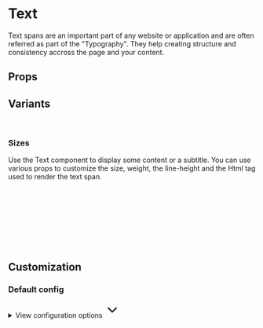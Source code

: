
<Meta of={TextStories} />

# Text

Text spans are an important part of any website or application and are often referred as part of the "Typography". They help creating structure and consistency accross the page and your content.

<Primary />

## Props

<Controls />

## Variants

<br />

### Sizes

Use the Text component to display some content or a subtitle. You can use various props to customize the size, weight, the line-height and the Html tag used to render the text span.

<div className="bg-slate-100 dark:bg-slate-900 p-6 rounded-sm">
  <Story of={TextStories.Size2Xl} />
  <br />
  <Story of={TextStories.SizeXl} />
  <br />
  <Story of={TextStories.SizeLg} />
  <br />
  <Story of={TextStories.SizeMd} />
  <br />
  <Story of={TextStories.SizeSm} />
  <br />
  <Story of={TextStories.SizeXs} />
</div>

<br />
<br />

## Customization

### Default config

<div class="relative">
  <details class="relative bg-slate-50 border border-slate-200 rounded-lg p-4 [&>summary>svg]:open:-rotate-180">
    <summary class="list-none cursor-pointer">
      <span class="font-sans text-slate-500">View configuration options</span>
      <svg
        class="w-5 h-5 text-slate-500 absolute top-5 end-4 transition-transform duration-300"
        xmlns="http://www.w3.org/2000/svg"
        width="32"
        height="32"
        viewBox="0 0 24 24"
      >
        <path
          fill="none"
          stroke="currentColor"
          stroke-linecap="round"
          stroke-linejoin="round"
          stroke-width="2"
          d="m6 9l6 6l6-6"
        />
      </svg>
    </summary>

    <div class="!mt-4">
      <pre >
        {JSON.stringify(defaultConfig, null, 2)}
      </pre>
    </div>

  </details>
</div>
